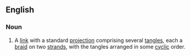 ==English==
{{wikipedia}}
===Noun===
{{en-noun}}
#{{topology}} A [[link]] with a standard [[projection]] comprising several [[tangle]]s, each a [[braid]] on two [[strand]]s, with the tangles arranged in some [[cyclic]] order.